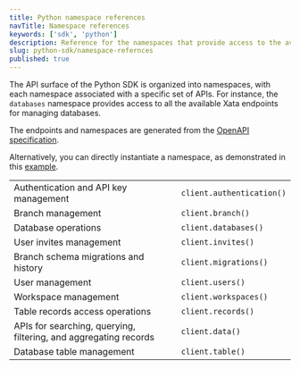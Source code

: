 ```yaml
---
title: Python namespace references
navTitle: Namespace references
keywords: ['sdk', 'python']
description: Reference for the namespaces that provide access to the available Xata endpoints for managing databases
slug: python-sdk/namespace-refernces
published: true
---
```


The API surface of the Python SDK is organized into namespaces, with each namespace associated with a specific set of APIs. For instance, the `databases` namespace provides access to all the available Xata endpoints for managing databases.

The endpoints and namespaces are generated from the [OpenAPI specification](/docs/rest-api/openapi).

Alternatively, you can directly instantiate a namespace, as demonstrated in this [example](/docs/python-sdk/examples#get-a-record-from-a-table).

|                                                                  |                           |
| ---------------------------------------------------------------- | ------------------------- |
| Authentication and API key management                            | `client.authentication()` |
| Branch management                                                | `client.branch()`         |
| Database operations                                              | `client.databases()`      |
| User invites management                                          | `client.invites()`        |
| Branch schema migrations and history                             | `client.migrations()`     |
| User management                                                  | `client.users()`          |
| Workspace management                                             | `client.workspaces()`     |
| Table records access operations                                  | `client.records()`        |
| APIs for searching, querying, filtering, and aggregating records | `client.data()`           |
| Database table management                                        | `client.table()`          |
